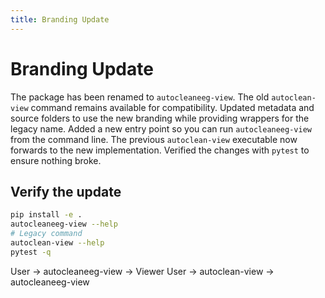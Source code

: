 ```yaml
---
title: Branding Update
---
```



# Branding Update

<Callout type="info">
  The package has been renamed to <code>autocleaneeg-view</code>. The old
  <code>autoclean-view</code> command remains available for compatibility.
</Callout>

<Steps>
  <Step title="Rename the project">
    Updated metadata and source folders to use the new branding while providing
    wrappers for the legacy name.
  </Step>
  <Step title="Expose new executable">
    Added a new entry point so you can run <code>autocleaneeg-view</code> from the
    command line.
  </Step>
  <Step title="Keep the old command">
    The previous <code>autoclean-view</code> executable now forwards to the new
    implementation.
  </Step>
  <Step title="Run tests">
    Verified the changes with <code>pytest</code> to ensure nothing broke.
  </Step>
</Steps>

## Verify the update

```bash
pip install -e .
autocleaneeg-view --help
# Legacy command
autoclean-view --help
pytest -q
```

<Diagram>
User -> autocleaneeg-view -> Viewer
User -> autoclean-view -> autocleaneeg-view
</Diagram>

